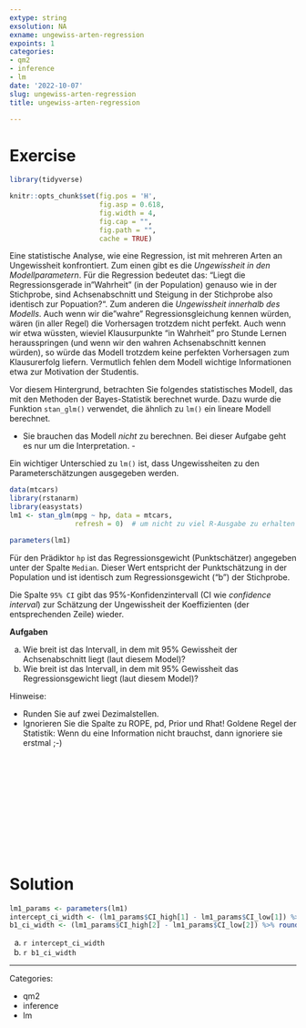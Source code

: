 ```yaml
---
extype: string
exsolution: NA
exname: ungewiss-arten-regression
expoints: 1
categories:
- qm2
- inference
- lm
date: '2022-10-07'
slug: ungewiss-arten-regression
title: ungewiss-arten-regression

---
```











# Exercise


```r

library(tidyverse)
```


```r
knitr::opts_chunk$set(fig.pos = 'H',
                      fig.asp = 0.618,
                      fig.width = 4,
                      fig.cap = "", 
                      fig.path = "",
                      cache = TRUE)
```




Eine statistische Analyse, wie eine Regression, ist mit mehreren Arten an Ungewissheit konfrontiert. Zum einen gibt es die *Ungewissheit in den Modellparametern*. Für die Regression bedeutet das: "Liegt die Regressionsgerade in "Wahrheit" (in der Population) genauso wie in der Stichprobe, sind Achsenabschnitt und Steigung in der Stichprobe also identisch zur Popuation?". Zum anderen die *Ungewissheit innerhalb des Modells*. Auch wenn wir die "wahre" Regressionsgleichung kennen würden, wären (in aller Regel) die Vorhersagen trotzdem nicht perfekt. Auch wenn wir etwa wüssten, wieviel Klausurpunkte "in Wahrheit" pro Stunde Lernen herausspringen (und wenn wir den wahren Achsenabschnitt kennen würden), so würde das Modell trotzdem keine perfekten Vorhersagen zum Klausurerfolg liefern. Vermutlich fehlen dem Modell wichtige Informationen etwa zur Motivation der Studentis.


Vor diesem Hintergrund, betrachten Sie folgendes statistisches Modell,
das mit den Methoden der Bayes-Statistik berechnet wurde.
Dazu wurde die Funktion `stan_glm()` verwendet, die ähnlich zu `lm()` ein lineare Modell berechnet.

- Sie brauchen das Modell *nicht* zu berechnen. Bei dieser Aufgabe geht es nur um die Interpretation. - 

Ein wichtiger Unterschied zu `lm()` ist, dass Ungewissheiten zu den Parameterschätzungen ausgegeben werden.

```r
data(mtcars) 
library(rstanarm) 
library(easystats)
lm1 <- stan_glm(mpg ~ hp, data = mtcars,
                refresh = 0)  # um nicht zu viel R-Ausgabe zu erhalten

parameters(lm1)
```


Für den Prädiktor `hp` ist das Regressionsgewicht (Punktschätzer) angegeben unter der Spalte `Median`.
Dieser Wert entspricht der Punktschätzung in der Population und ist identisch zum Regressionsgewicht ("b") der Stichprobe.

Die Spalte `95% CI` gibt das 95%-Konfidenzintervall (CI wie *confidence interval*) zur Schätzung der Ungewissheit der Koeffizienten (der entsprechenden Zeile) wieder.  


**Aufgaben**

a) Wie breit ist das Intervall, in dem mit 95% Gewissheit der Achsenabschnitt liegt (laut diesem Model)?
b) Wie breit ist das Intervall, in dem mit 95% Gewissheit das Regressionsgewicht liegt (laut diesem Model)?


Hinweise:

- Runden Sie auf zwei Dezimalstellen.
- Ignorieren Sie die Spalte zu ROPE, pd, Prior und Rhat! Goldene Regel der Statistik: Wenn du eine Information nicht brauchst, dann ignoriere sie erstmal ;-)




</br>
</br>
</br>
</br>
</br>
</br>
</br>
</br>
</br>
</br>

# Solution

```r
lm1_params <- parameters(lm1)
intercept_ci_width <- (lm1_params$CI_high[1] - lm1_params$CI_low[1]) %>% round(2)
b1_ci_width <- (lm1_params$CI_high[2] - lm1_params$CI_low[2]) %>% round(2)
```


a) `r intercept_ci_width`
b) `r b1_ci_width`





---

Categories: 

- qm2
- inference
- lm

